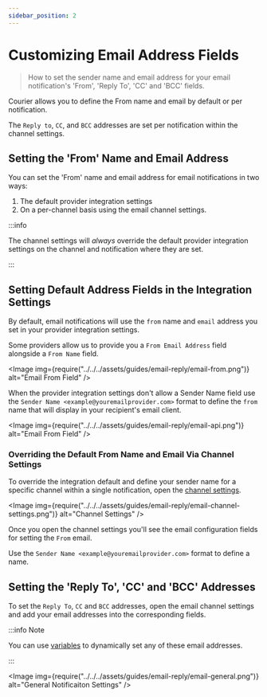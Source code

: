```yaml
---
sidebar_position: 2
---
```



# Customizing Email Address Fields

> How to set the sender name and email address for your email notification's 'From', 'Reply To', 'CC' and 'BCC' fields.

Courier allows you to define the From name and email by default or per notification. 

The `Reply to`, `CC`, and `BCC` addresses are set per notification within the channel settings.

## Setting the 'From' Name and Email Address 

You can set the 'From' name and email address for email notifications in two ways: 

1. The default provider integration settings
2. On a per-channel basis using the email channel settings.

:::info

The channel settings will _always_ override the default provider integration settings on the channel and notification where they are set.

:::

## Setting Default Address Fields in the Integration Settings

By default, email notifications will use the `from` name and `email` address you set in your provider integration settings.

Some providers allow us to provide you a `From Email Address` field alongside a `From Name` field. 

<Image
  img={require("../../../assets/guides/email-reply/email-from.png")}
  alt="Email From Field"
/>

When the provider integration settings don't allow a Sender Name field use the `Sender Name <example@youremailprovider.com>` format to define the `from` name that will display in your recipient's email client.

<Image
  img={require("../../../assets/guides/email-reply/email-api.png")}
  alt="Email From Field"
/>

### Overriding the Default From Name and Email Via Channel Settings

To override the integration default and define your sender name for a specific channel within a single notification, open the [channel settings](../../../platform/sending/channel-settings.mdx).

<Image
  img={require("../../../assets/guides/email-reply/email-channel-settings.png")}
  alt="Channel Settings"
/>

Once you open the channel settings you'll see the email configuration fields for setting the `From` email.

Use the `Sender Name <example@youremailprovider.com>` format to define a name.  

## Setting the 'Reply To', 'CC' and 'BCC' Addresses

To set the `Reply To`, `CC` and `BCC` addresses, open the email channel settings and add your email addresses into the corresponding fields. 

:::info Note

You can use [variables](https://help.courier.com/en/articles/4260757-using-variables-to-insert-data-into-a-notification) to dynamically set any of these email addresses.

:::

<Image
  img={require("../../../assets/guides/email-reply/email-general.png")}
  alt="General Notificaiton Settings"
/>